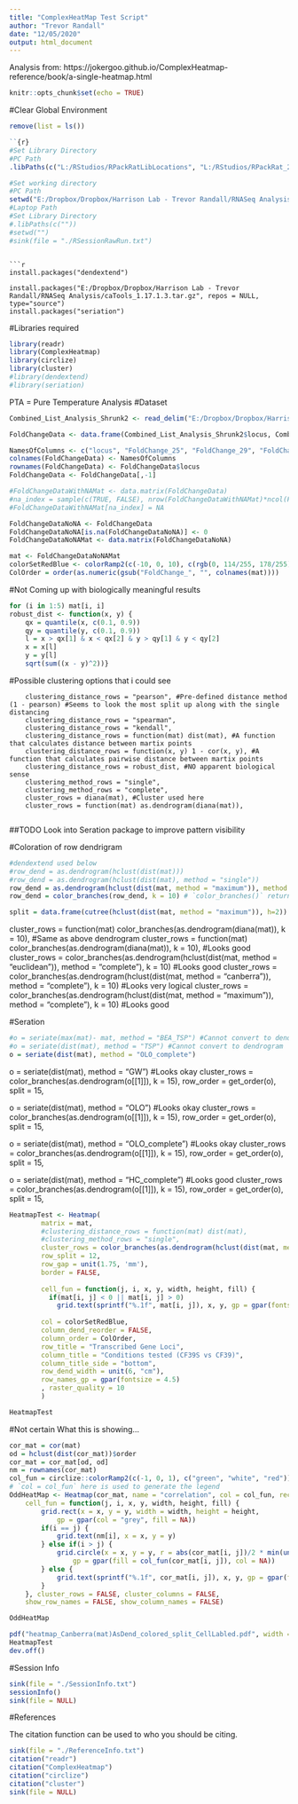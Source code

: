 ```yaml
---
title: "ComplexHeatMap Test Script"
author: "Trevor Randall"
date: "12/05/2020"
output: html_document
---
```


Analysis from: https://jokergoo.github.io/ComplexHeatmap-reference/book/a-single-heatmap.html

```r
knitr::opts_chunk$set(echo = TRUE)
```


#Clear Global Environment
```r
remove(list = ls())
```


```r
``{r}
#Set Library Directory
#PC Path
.libPaths(c("L:/RStudios/RPackRatLibLocations", "L:/RStudios/RPackRat_2019_04_DESEQLibs"))

#Set working directory
#PC Path
setwd("E:/Dropbox/Dropbox/Harrison Lab - Trevor Randall/RNASeq Analysis/RNASeqAnlyPkrat_2020_03/CF39vsCF39S/Pure Temperature Analysis Comparisons/")
#Laptop Path
#Set Library Directory
#.libPaths(c(""))
#setwd("")
#sink(file = "./RSessionRawRun.txt") 
``` 
```

```r

install.packages("dendextend")

install.packages("E:/Dropbox/Dropbox/Harrison Lab - Trevor Randall/RNASeq Analysis/caTools_1.17.1.3.tar.gz", repos = NULL, type="source")
install.packages("seriation")

```

#Libraries required
```r
library(readr)
library(ComplexHeatmap)
library(circlize)
library(cluster)
#library(dendextend)
#library(seriation)
```

PTA = Pure Temperature Analysis
#Dataset
```r
Combined_List_Analysis_Shrunk2 <- read_delim("E:/Dropbox/Dropbox/Harrison Lab - Trevor Randall/RNASeq Analysis/RNASeqAnlyPkrat_2020_03/CF39vsCF39S/Pure Temperature Analysis Comparisons/Combined List Analysis Shrunk2.txt", "\t", escape_double = FALSE, trim_ws = TRUE)

FoldChangeData <- data.frame(Combined_List_Analysis_Shrunk2$locus, Combined_List_Analysis_Shrunk2$FoldChange_25, Combined_List_Analysis_Shrunk2$FoldChange_29, Combined_List_Analysis_Shrunk2$FoldChange_33, Combined_List_Analysis_Shrunk2$FoldChange_37, Combined_List_Analysis_Shrunk2$FoldChange_41)

NamesOfColumns <- c("locus", "FoldChange_25", "FoldChange_29", "FoldChange_33", "FoldChange_37", "FoldChange_41")
colnames(FoldChangeData) <- NamesOfColumns
rownames(FoldChangeData) <- FoldChangeData$locus
FoldChangeData <- FoldChangeData[,-1]

#FoldChangeDataWithNAMat <- data.matrix(FoldChangeData)
#na_index = sample(c(TRUE, FALSE), nrow(FoldChangeDataWithNAMat)*ncol(FoldChangeDataWithNAMat), replace = TRUE, prob = c(1, 9))
#FoldChangeDataWithNAMat[na_index] = NA

FoldChangeDataNoNA <- FoldChangeData
FoldChangeDataNoNA[is.na(FoldChangeDataNoNA)] <- 0
FoldChangeDataNoNAMat <- data.matrix(FoldChangeDataNoNA)
```

```r
mat <- FoldChangeDataNoNAMat
colorSetRedBlue <- colorRamp2(c(-10, 0, 10), c(rgb(0, 114/255, 178/255), "white", rgb(213/255, 94/255, 0))) #First color is Blue and second is Vermillion from the Nature Colorblind palette
ColOrder = order(as.numeric(gsub("FoldChange_", "", colnames(mat))))
```


#Not Coming up with biologically meaningful results
```r
for (i in 1:5) mat[i, i]
robust_dist <- function(x, y) {
    qx = quantile(x, c(0.1, 0.9))
    qy = quantile(y, c(0.1, 0.9))
    l = x > qx[1] & x < qx[2] & y > qy[1] & y < qy[2]
    x = x[l]
    y = y[l]
    sqrt(sum((x - y)^2))}
```


#Possible clustering options that i could see

        clustering_distance_rows = "pearson", #Pre-defined distance method (1 - pearson) #Seems to look the most split up along with the single distancing
        clustering_distance_rows = "spearman",
        clustering_distance_rows = "kendall",
        clustering_distance_rows = function(mat) dist(mat), #A function that calculates distance between martix points
        clustering_distance_rows = function(x, y) 1 - cor(x, y), #A function that calculates pairwise distance between martix points
        clustering_distance_rows = robust_dist, #NO apparent biological sense
        clustering_method_rows = "single",
        clustering_method_rows = "complete",
        cluster_rows = diana(mat), #Cluster used here
        cluster_rows = function(mat) as.dendrogram(diana(mat)),
        
##TODO Look into Seration package to improve pattern visibility

#Coloration of row dendrigram
```r
#dendextend used below
#row_dend = as.dendrogram(hclust(dist(mat)))
#row_dend = as.dendrogram(hclust(dist(mat), method = "single"))
row_dend = as.dendrogram(hclust(dist(mat, method = "maximum")), method = "complete")
row_dend = color_branches(row_dend, k = 10) # `color_branches()` returns a dendrogram object

split = data.frame(cutree(hclust(dist(mat, method = "maximum")), h=2))

```

  cluster_rows = function(mat) color_branches(as.dendrogram(diana(mat)), k = 10), #Same as above dendrogram
  cluster_rows = function(mat) color_branches(as.dendrogram(diana(mat)), k = 10), #Looks good
  cluster_rows = color_branches(as.dendrogram(hclust(dist(mat, method = "euclidean")), method = "complete"), k = 10) #Looks good
  cluster_rows = color_branches(as.dendrogram(hclust(dist(mat, method = "canberra")), method = "complete"), k = 10) #Looks very logical
  cluster_rows = color_branches(as.dendrogram(hclust(dist(mat, method = "maximum")), method = "complete"), k = 10) #Looks good


#Seration
```r
#o = seriate(max(mat)- mat, method = "BEA_TSP") #Cannot convert to dendrogram
#o = seriate(dist(mat), method = "TSP") #Cannot convert to dendrogram
o = seriate(dist(mat), method = "OLO_complete")
```

o = seriate(dist(mat), method = "GW") #Looks okay
        cluster_rows = color_branches(as.dendrogram(o[[1]]), k = 15),
        row_order = get_order(o),
        split = 15,
        
o = seriate(dist(mat), method = "OLO") #Looks okay
        cluster_rows = color_branches(as.dendrogram(o[[1]]), k = 15),
        row_order = get_order(o),
        split = 15,


o = seriate(dist(mat), method = "OLO_complete") #Looks okay
        cluster_rows = color_branches(as.dendrogram(o[[1]]), k = 15),
        row_order = get_order(o),
        split = 15,


o = seriate(dist(mat), method = "HC_complete") #Looks good
        cluster_rows = color_branches(as.dendrogram(o[[1]]), k = 15),
        row_order = get_order(o),
        split = 15,

```r
HeatmapTest <- Heatmap(
        matrix = mat, 
        #clustering_distance_rows = function(mat) dist(mat),
        #clustering_method_rows = "single",
        cluster_rows = color_branches(as.dendrogram(hclust(dist(mat, method = "canberra")), method = "complete"), k = 20), #Makes sense, see above
        row_split = 12,
        row_gap = unit(1.75, 'mm'),
        border = FALSE,
        
        cell_fun = function(j, i, x, y, width, height, fill) {
          if(mat[i, j] < 0 || mat[i, j] > 0)
            grid.text(sprintf("%.1f", mat[i, j]), x, y, gp = gpar(fontsize = 4))},
        
        col = colorSetRedBlue, 
        column_dend_reorder = FALSE, 
        column_order = ColOrder, 
        row_title = "Transcribed Gene Loci", 
        column_title = "Conditions tested (CF39S vs CF39)", 
        column_title_side = "bottom",
        row_dend_width = unit(6, "cm"),
        row_names_gp = gpar(fontsize = 4.5)
        , raster_quality = 10
        )

HeatmapTest
```


#Not certain What this is showing...
```r
cor_mat = cor(mat)
od = hclust(dist(cor_mat))$order
cor_mat = cor_mat[od, od]
nm = rownames(cor_mat)
col_fun = circlize::colorRamp2(c(-1, 0, 1), c("green", "white", "red"))
# `col = col_fun` here is used to generate the legend
OddHeatMap <- Heatmap(cor_mat, name = "correlation", col = col_fun, rect_gp = gpar(type = "none"), 
    cell_fun = function(j, i, x, y, width, height, fill) {
        grid.rect(x = x, y = y, width = width, height = height, 
            gp = gpar(col = "grey", fill = NA))
        if(i == j) {
            grid.text(nm[i], x = x, y = y)
        } else if(i > j) {
            grid.circle(x = x, y = y, r = abs(cor_mat[i, j])/2 * min(unit.c(width, height)), 
                gp = gpar(fill = col_fun(cor_mat[i, j]), col = NA))
        } else {
            grid.text(sprintf("%.1f", cor_mat[i, j]), x, y, gp = gpar(fontsize = 10))
        }
    }, cluster_rows = FALSE, cluster_columns = FALSE,
    show_row_names = FALSE, show_column_names = FALSE)

OddHeatMap
```


```r
pdf("heatmap_Canberra(mat)AsDend_colored_split_CellLabled.pdf", width = 8, height = 20)
HeatmapTest
dev.off()
```


#Session Info
```r
sink(file = "./SessionInfo.txt")
sessionInfo()
sink(file = NULL)
```


#References

The citation function can be used to  who you should be citing.

```r
sink(file = "./ReferenceInfo.txt")
citation("readr")
citation("ComplexHeatmap")
citation("circlize")
citation("cluster")
sink(file = NULL)
```
